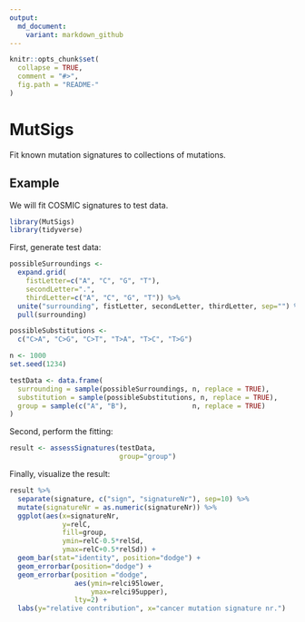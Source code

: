 ```yaml
---
output:
  md_document:
    variant: markdown_github
---
```


<!-- README.md is generated from README.Rmd. Please edit that file -->

```r
knitr::opts_chunk$set(
  collapse = TRUE,
  comment = "#>",
  fig.path = "README-"
)
```

# MutSigs

Fit known mutation signatures to collections of mutations.

## Example

We will fit COSMIC signatures to test data.

```r
library(MutSigs)
library(tidyverse)
```


First, generate test data:

```r
possibleSurroundings <-
  expand.grid(
    fistLetter=c("A", "C", "G", "T"),
    secondLetter=".",
    thirdLetter=c("A", "C", "G", "T")) %>%
  unite("surrounding", fistLetter, secondLetter, thirdLetter, sep="") %>%
  pull(surrounding)

possibleSubstitutions <-
  c("C>A", "C>G", "C>T", "T>A", "T>C", "T>G")

n <- 1000
set.seed(1234)

testData <- data.frame(
  surrounding = sample(possibleSurroundings, n, replace = TRUE),
  substitution = sample(possibleSubstitutions, n, replace = TRUE),
  group = sample(c("A", "B"),                n, replace = TRUE)
)
```

Second, perform the fitting:

```r
result <- assessSignatures(testData,
                           group="group")
```

Finally, visualize the result:

```r

result %>%
  separate(signature, c("sign", "signatureNr"), sep=10) %>%
  mutate(signatureNr = as.numeric(signatureNr)) %>%
  ggplot(aes(x=signatureNr, 
             y=relC, 
             fill=group,
             ymin=relC-0.5*relSd,
             ymax=relC+0.5*relSd)) + 
  geom_bar(stat="identity", position="dodge") + 
  geom_errorbar(position="dodge") +
  geom_errorbar(position ="dodge",
                aes(ymin=relci95lower,
                    ymax=relci95upper),
                lty=2) +
  labs(y="relative contribution", x="cancer mutation signature nr.")
```
